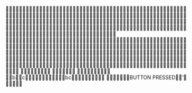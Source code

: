                                                                                                                                                                                                                                                	                                                                                                                                                                                                                                                                                 	   
b cbc  BUTTON PRESSED  '	